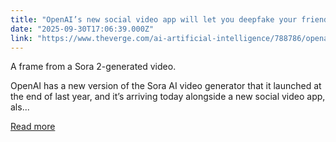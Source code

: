 ```yaml
---
title: "OpenAI’s new social video app will let you deepfake your friends"
date: "2025-09-30T17:06:39.000Z"
link: "https://www.theverge.com/ai-artificial-intelligence/788786/openais-new-ai-sora-ios-social-video-app-will-let-you-deepfake-your-friends"
---
```


A frame from a Sora 2-generated video.	

OpenAI has a new version of the Sora AI video generator that it launched at the end of last year, and it’s arriving today alongside a new social video app, als...

[Read more](https://www.theverge.com/ai-artificial-intelligence/788786/openais-new-ai-sora-ios-social-video-app-will-let-you-deepfake-your-friends)
